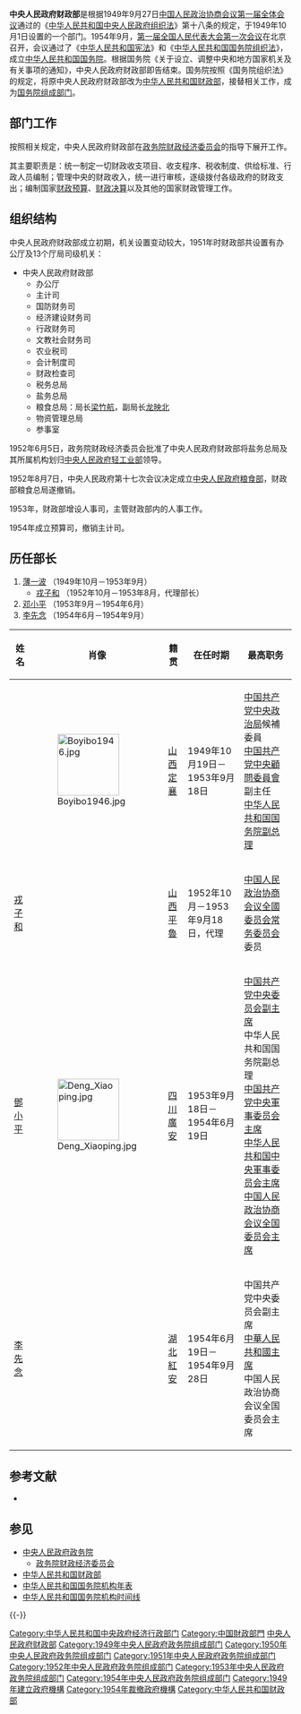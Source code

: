 {{Infobox PRCG
|机构名称=中央人民政府财政部
|标志1=National Emblem of the People's Republic of China.svg
|成立时间=1949年
|撤销时间=1954年
|接替者=[[中华人民共和国财政部|中华人民共和国财政部]]
|上级机构=[[中央人民政府政务院|中央人民政府政务院]]
|机构类型=政务院组成部门
|行政级别=正部级
}}

'''中央人民政府财政部'''是根据1949年9月27日[[中国人民政治协商会议第一届全体会议|中国人民政治协商会议第一届全体会议]]通过的《[[中华人民共和国中央人民政府组织法|中华人民共和国中央人民政府组织法]]》第十八条的规定，于1949年10月1日设置的一个部门。1954年9月，[[第一届全国人民代表大会第一次会议|第一届全国人民代表大会第一次会议]]在北京召开，会议通过了《[[中华人民共和国宪法|中华人民共和国宪法]]》和《[[中华人民共和国国务院组织法|中华人民共和国国务院组织法]]》，成立[[中华人民共和国国务院|中华人民共和国国务院]]。根据国务院《关于设立、调整中央和地方国家机关及有关事项的通知》，中央人民政府财政部即告结束。国务院按照《国务院组织法》的规定，将原中央人民政府财政部改为[[中华人民共和国财政部|中华人民共和国财政部]]，接替相关工作，成为[[国务院组成部门|国务院组成部门]]。

==部门工作==
按照相关规定，中央人民政府财政部在[[政务院财政经济委员会|政务院财政经济委员会]]的指导下展开工作。

其主要职责是：统一制定一切财政收支项目、收支程序、税收制度、供给标准、行政人员编制；管理中央的财政收入，统一进行审核，逐级拨付各级政府的财政支出；编制国家[[财政预算|财政预算]]、[[财政决算|财政决算]]以及其他的国家财政管理工作。

==组织结构==
中央人民政府财政部成立初期，机关设置变动较大，1951年时财政部共设置有办公厅及13个厅局司级机关：
*中央人民政府财政部
**办公厅
**主计司
**国防财务司
**经济建设财务司
**行政财务司
**文教社会财务司
**农业税司
**会计制度司
**财政检查司
**税务总局
**盐务总局
**粮食总局：局长[[梁竹航|梁竹航]]，副局长[[龙映北|龙映北]]
**物资管理总局
**参事室

1952年6月5日，政务院财政经济委员会批准了中央人民政府财政部将盐务总局及其所属机构划归[[中央人民政府轻工业部|中央人民政府轻工业部]]领导。

1952年8月7日，中央人民政府第十七次会议决定成立[[中央人民政府粮食部|中央人民政府粮食部]]，财政部粮食总局遂撤销。

1953年，财政部增设人事司，主管财政部内的人事工作。

1954年成立预算司，撤销主计司。

== 历任部长 ==
# [[薄一波|薄一波]] （1949年10月－1953年9月）
#* [[戎子和|戎子和]] （1952年10月－1953年8月，代理部长）
# [[邓小平|邓小平]] （1953年9月－1954年6月）
# [[李先念|李先念]] （1954年6月－1954年9月）

{| class="wikitable" style="text-align: left;"
|- 
! 姓名
! 肖像
! 籍贯
! 在任时期
! 最高职务
|-
| {{nowrap|[[薄一波|薄一波]]}}
| [[File:Boyibo1946.jpg|110px]]
| [[山西|山西]]<br />[[定襄|定襄]]
| 1949年10月19日－1953年9月18日
| [[中国共产党中央政治局|中国共产党中央政治局]]候補委員<br />[[中国共产党中央顧問委員會|中国共产党中央顧問委員會]]副主任<br />[[中华人民共和国国务院副总理|中华人民共和国国务院副总理]]
|-
| [[戎子和|戎子和]]
|
| [[山西|山西]]<br />[[平魯|平魯]]
| 1952年10月－1953年9月18日，代理
| [[中国人民政治协商会议全國委员会常务委员会|中国人民政治协商会议全國委员会常务委员会]]委员
|-
| [[鄧小平|鄧小平]]
| [[File:Deng_Xiaoping.jpg|110px]]
| [[四川|四川]]<br />[[廣安|廣安]]
| 1953年9月18日－1954年6月19日
| [[中国共产党中央委员会副主席|中国共产党中央委员会副主席]]<br />中华人民共和国国务院副总理<br />[[中国共产党中央軍事委员会主席|中国共产党中央軍事委员会主席]]<br />[[中华人民共和国中央軍事委员会主席|中华人民共和国中央軍事委员会主席]]<br />[[中国人民政治协商会议全国委员会主席|中国人民政治协商会议全国委员会主席]]
|-
| [[李先念|李先念]]
| 
| [[湖北|湖北]]<br />[[紅安|紅安]]
| 1954年6月19日－1954年9月28日
| 中国共产党中央委员会副主席<br />[[中華人民共和國主席|中華人民共和國主席]]<br />中国人民政治协商会议全国委员会主席
|}

== 参考文献 ==
{{Reflist}}
* {{cite book |editor = 苏尚尧 主编 |title = 《中华人民共和国中央政府机构（1949-1990年）》 |location = 北京 |publisher = 经济科学出版社 |year = 1993 |id = ISBN 7505805045/D•54}}

== 参见 ==
{{Portal|中华人民共和国|经济}}
* [[中央人民政府政务院|中央人民政府政务院]]
** [[政务院财政经济委员会|政务院财政经济委员会]]
* [[中华人民共和国财政部|中华人民共和国财政部]]
* [[中华人民共和国国务院机构年表|中华人民共和国国务院机构年表]]
* [[中华人民共和国国务院机构时间线|中华人民共和国国务院机构时间线]]

{{-}}
{{Template group
|list =
{{中央人民政府政务院}}
{{1949年中央人民政府政务院}}
{{1950年中央人民政府政务院}}
{{1951年中央人民政府政务院}}
{{1952年中央人民政府政务院}}
{{1953年中央人民政府政务院}}
{{1954年中央人民政府政务院}}
}}

[[Category:中华人民共和国中央政府经济行政部门|Category:中华人民共和国中央政府经济行政部门]]
[[Category:中国財政部門|Category:中国財政部門]]
[[Category:中央人民政府财政部|]]
[[Category:1949年中央人民政府政务院组成部门|Category:1949年中央人民政府政务院组成部门]]
[[Category:1950年中央人民政府政务院组成部门|Category:1950年中央人民政府政务院组成部门]]
[[Category:1951年中央人民政府政务院组成部门|Category:1951年中央人民政府政务院组成部门]]
[[Category:1952年中央人民政府政务院组成部门|Category:1952年中央人民政府政务院组成部门]]
[[Category:1953年中央人民政府政务院组成部门|Category:1953年中央人民政府政务院组成部门]]
[[Category:1954年中央人民政府政务院组成部门|Category:1954年中央人民政府政务院组成部门]]
[[Category:1949年建立政府機構|Category:1949年建立政府機構]]
[[Category:1954年裁撤政府機構|Category:1954年裁撤政府機構]]
[[Category:中华人民共和国财政部|Category:中华人民共和国财政部]]
